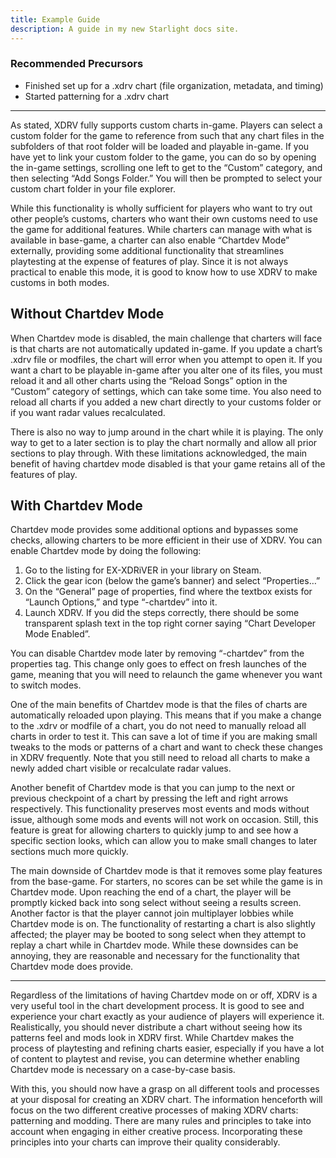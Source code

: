 ```yaml
---
title: Example Guide
description: A guide in my new Starlight docs site.
---
```


### Recommended Precursors
- Finished set up for a .xdrv chart (file organization, metadata, and timing)
- Started patterning for a .xdrv chart
---

As stated, XDRV fully supports custom charts in-game. Players can select a custom folder for the game to reference from such that any chart files in the subfolders of that root folder will be loaded and playable in-game. If you have yet to link your custom folder to the game, you can do so by opening the in-game settings, scrolling one left to get to the “Custom” category, and then selecting “Add Songs Folder.” You will then be prompted to select your custom chart folder in your file explorer.

While this functionality is wholly sufficient for players who want to try out other people’s customs, charters who want their own customs need to use the game for additional features. While charters can manage with what is available in base-game, a charter can also enable “Chartdev Mode” externally, providing some additional functionality that streamlines playtesting at the expense of features of play. Since it is not always practical to enable this mode, it is good to know how to use XDRV to make customs in both modes.

## Without Chartdev Mode

When Chartdev mode is disabled, the main challenge that charters will face is that charts are not automatically updated in-game. If you update a chart’s .xdrv file or modfiles, the chart will error when you attempt to open it. If you want a chart to be playable in-game after you alter one of its files, you must reload it and all other charts using the “Reload Songs” option in the “Custom” category of settings, which can take some time. You also need to reload all charts if you added a new chart directly to your customs folder or if you want radar values recalculated.

There is also no way to jump around in the chart while it is playing. The only way to get to a later section is to play the chart normally and allow all prior sections to play through. With these limitations acknowledged, the main benefit of having chartdev mode disabled is that your game retains all of the features of play.

## With Chartdev Mode

Chartdev mode provides some additional options and bypasses some checks, allowing charters to be more efficient in their use of XDRV. You can enable Chartdev mode by doing the following: 

1. Go to the listing for EX-XDRiVER in your library on Steam.
2. Click the gear icon (below the game’s banner) and select “Properties…”
3. On the “General” page of properties, find where the textbox exists for “Launch Options,” and type “-chartdev” into it.
4. Launch XDRV. If you did the steps correctly, there should be some transparent splash text in the top right corner saying “Chart Developer Mode Enabled”.

You can disable Chartdev mode later by removing “-chartdev” from the properties tag. This change only goes to effect on fresh launches of the game, meaning that you will need to relaunch the game whenever you want to switch modes.

One of the main benefits of Chartdev mode is that the files of charts are automatically reloaded upon playing. This means that if you make a change to the .xdrv or modfile of a chart, you do not need to manually reload all charts in order to test it. This can save a lot of time if you are making small tweaks to the mods or patterns of a chart and want to check these changes in XDRV frequently. Note that you still need to reload all charts to make a newly added chart visible or recalculate radar values.

Another benefit of Chartdev mode is that you can jump to the next or previous checkpoint of a chart by pressing the left and right arrows respectively. This functionality preserves most events and mods without issue, although some mods and events will not work on occasion. Still, this feature is great for allowing charters to quickly jump to and see how a specific section looks, which can allow you to make small changes to later sections much more quickly.

The main downside of Chartdev mode is that it removes some play features from the base-game. For starters, no scores can be set while the game is in Chartdev mode. Upon reaching the end of a chart, the player will be promptly kicked back into song select without seeing a results screen. Another factor is that the player cannot join multiplayer lobbies while Chartdev mode is on. The functionality of restarting a chart is also slightly affected; the player may be booted to song select when they attempt to replay a chart while in Chartdev mode. While these downsides can be annoying, they are reasonable and necessary for the functionality that Chartdev mode does provide.

---

Regardless of the limitations of having Chartdev mode on or off, XDRV is a very useful tool in the chart development process. It is good to see and experience your chart exactly as your audience of players will experience it. Realistically, you should never distribute a chart without seeing how its patterns feel and mods look in XDRV first. While Chartdev makes the process of playtesting and refining charts easier, especially if you have a lot of content to playtest and revise, you can determine whether enabling Chartdev mode is necessary on a case-by-case basis.

With this, you should now have a grasp on all different tools and processes at your disposal for creating an XDRV chart. The information henceforth will focus on the two different creative processes of making XDRV charts: patterning and modding. There are many rules and principles to take into account when engaging in either creative process. Incorporating these principles into your charts can improve their quality considerably.
